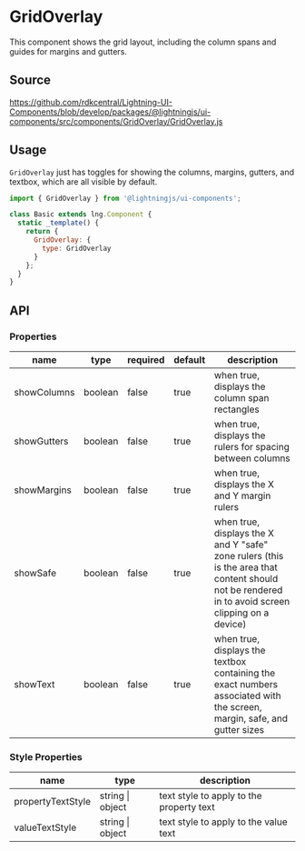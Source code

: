 ﻿<!--
  Copyright 2023 Comcast Cable Communications Management, LLC

  Licensed under the Apache License, Version 2.0 (the "License");
  you may not use this file except in compliance with the License.
  You may obtain a copy of the License at

  http://www.apache.org/licenses/LICENSE-2.0

  Unless required by applicable law or agreed to in writing, software
  distributed under the License is distributed on an "AS IS" BASIS,
  WITHOUT WARRANTIES OR CONDITIONS OF ANY KIND, either express or implied.
  See the License for the specific language governing permissions and
  limitations under the License.

  SPDX-License-Identifier: Apache-2.0
-->


# GridOverlay

This component shows the grid layout, including the column spans and guides for margins and gutters.

## Source

https://github.com/rdkcentral/Lightning-UI-Components/blob/develop/packages/@lightningjs/ui-components/src/components/GridOverlay/GridOverlay.js

## Usage

`GridOverlay` just has toggles for showing the columns, margins, gutters, and textbox, which are all visible by default.

```js
import { GridOverlay } from '@lightningjs/ui-components';

class Basic extends lng.Component {
  static _template() {
    return {
      GridOverlay: {
        type: GridOverlay
      }
    };
  }
}
```

<Canvas>
  <Story id="foundations-gridoverlay--grid-overlay" />
</Canvas>

## API

### Properties

| name        | type    | required | default | description                                                                                                                                       |
| ----------- | ------- | -------- | ------- | ------------------------------------------------------------------------------------------------------------------------------------------------- |
| showColumns | boolean | false    | true    | when true, displays the column span rectangles                                                                                                    |
| showGutters | boolean | false    | true    | when true, displays the rulers for spacing between columns                                                                                        |
| showMargins | boolean | false    | true    | when true, displays the X and Y margin rulers                                                                                                     |
| showSafe    | boolean | false    | true    | when true, displays the X and Y "safe" zone rulers (this is the area that content should not be rendered in to avoid screen clipping on a device) |
| showText    | boolean | false    | true    | when true, displays the textbox containing the exact numbers associated with the screen, margin, safe, and gutter sizes                           |

### Style Properties

| name              | type             | description                              |
| ----------------- | ---------------- | ---------------------------------------- |
| propertyTextStyle | string \| object | text style to apply to the property text |
| valueTextStyle    | string \| object | text style to apply to the value text    |
